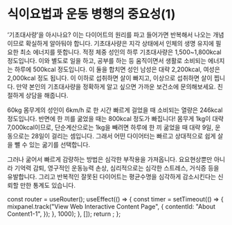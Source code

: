 # 식이요법과 운동 병행의 중요성(1)

‘기초대사량’을 아시나요? 이는 다이어트의 원리를 파고 들어가면 반복해서 나오는 개념이므로 확실하게 알아둬야 합니다. 기초대사량은 지각 상태에서 인체의 생명 유지에 필요한 최소 에너지를 뜻합니다. 적정 체중 성인의 하루 기초대사량은 1,500~1,800kcal 정도입니다. 이와 별도로 일을 하고, 공부를 하는 등 움직이면서 생활로 소비되는 에너지는 하루에 500kcal 정도입니다. 이 둘을 합치면 성인 남성은 대략 2,200kcal, 여성은 2,000kcal 정도 됩니다. 이 이하로 섭취하면 살이 빠지고, 이상으로 섭취하면 살이 찝니다. 만약 본인의 기초대사량을 정확하게 알고 싶으면 가까운 보건소에 문의해보세요. 친절하게 상담을 해줍니다.

60kg 몸무게의 성인이 6km/h 로 한 시간 빠르게 걸었을 때 소비되는 열량은 246kcal 정도입니다. 반면에 한 끼를 굶었을 때는 800kcal 정도가 빠집니다! 몸무게 1kg이 대략 7,000kcal이므로, 단순계산으로는 1kg을 빼려면 하루에 한 끼 굶었을 때 대략 9일, 운동으로는 28일이 걸리는 셈입니다. 그래서 어떤 다이어터는 빠르고 상대적으로 쉽게 살을 뺄 수 있는 굶기를 선택합니다.

그러나 굶어서 빠르게 감량하는 방법은 심각한 부작용을 가져옵니다. 요요현상뿐만 아니라 기억력 감퇴, 영구적인 운동능력 손상, 심리적으로는 심각한 스트레스, 거식증 등을 유발합니다. 그리고 반복적인 잘못된 다이어트는 평균수명을 심각하게 감소시킨다는 신뢰할 만한 통계도 있습니다.



  const router = useRouter();
  useEffect(() => {
    const timer = setTimeout(() => {
      mixpanel.track("View Web Interactive Content Page", {
        contentId: "About Content1-1",
      });
    }, 1000);
  }, []);
  return <PageKey route={router.pathname} EventName="About Content1-1" />;
};

<Final />
